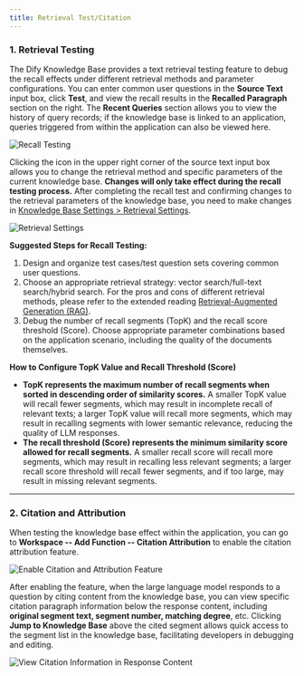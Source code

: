 ```yaml
---
title: Retrieval Test/Citation
---
```


### 1. Retrieval Testing

The Dify Knowledge Base provides a text retrieval testing feature to debug the recall effects under different retrieval methods and parameter configurations. You can enter common user questions in the **Source Text** input box, click **Test**, and view the recall results in the **Recalled Paragraph** section on the right. The **Recent Queries** section allows you to view the history of query records; if the knowledge base is linked to an application, queries triggered from within the application can also be viewed here.

![Recall Testing](../../../images/assets/Retrieval-testing.png)

Clicking the icon in the upper right corner of the source text input box allows you to change the retrieval method and specific parameters of the current knowledge base. **Changes will only take effect during the recall testing process.** After completing the recall test and confirming changes to the retrieval parameters of the knowledge base, you need to make changes in [Knowledge Base Settings > Retrieval Settings](create-knowledge-and-upload-documents/#id-6-retrieval-settings).

![Retrieval Settings](../../../images/assets/Retrieval-testing-setting.png)

**Suggested Steps for Recall Testing:**

1. Design and organize test cases/test question sets covering common user questions.
2. Choose an appropriate retrieval strategy: vector search/full-text search/hybrid search. For the pros and cons of different retrieval methods, please refer to the extended reading [Retrieval-Augmented Generation (RAG)](../../learn-more/extended-reading/retrieval-augment/).
3. Debug the number of recall segments (TopK) and the recall score threshold (Score). Choose appropriate parameter combinations based on the application scenario, including the quality of the documents themselves.

**How to Configure TopK Value and Recall Threshold (Score)**

* **TopK represents the maximum number of recall segments when sorted in descending order of similarity scores.** A smaller TopK value will recall fewer segments, which may result in incomplete recall of relevant texts; a larger TopK value will recall more segments, which may result in recalling segments with lower semantic relevance, reducing the quality of LLM responses.
* **The recall threshold (Score) represents the minimum similarity score allowed for recall segments.** A smaller recall score will recall more segments, which may result in recalling less relevant segments; a larger recall score threshold will recall fewer segments, and if too large, may result in missing relevant segments.

***

### 2. Citation and Attribution

When testing the knowledge base effect within the application, you can go to **Workspace -- Add Function -- Citation Attribution** to enable the citation attribution feature.

![Enable Citation and Attribution Feature](../../../images/assets/citation-and-attribution.png)

After enabling the feature, when the large language model responds to a question by citing content from the knowledge base, you can view specific citation paragraph information below the response content, including **original segment text, segment number, matching degree**, etc. Clicking **Jump to Knowledge Base** above the cited segment allows quick access to the segment list in the knowledge base, facilitating developers in debugging and editing.

![View Citation Information in Response Content](../../../images/assets/view-citation-informatio.png)
